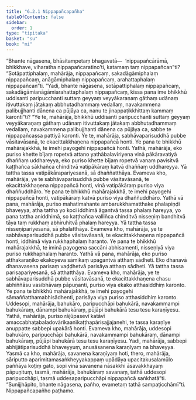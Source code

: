 ```yaml
---
title: "6.2.1 Nippapañcapañha"
tableOfContents: false
sidebar:
  order: 1
type: "tipitaka"
basket: "su"
book: "mi"
---
```



<DynamicBreadcrumb />

<Division number="180" book="mi">

<Paragraph number="1160" book="mi">
“Bhante nāgasena, bhāsitampetaṃ bhagavatā—  ‘nippapañcārāmā, bhikkhave, viharatha nippapañcaratino’ti, katamaṃ taṃ nippapañcan”ti? “Sotāpattiphalaṃ, mahārāja, nippapañcaṃ, sakadāgāmiphalaṃ nippapañcaṃ, anāgāmiphalaṃ nippapañcaṃ, arahattaphalaṃ nippapañcan”ti.
</Paragraph>

<Paragraph number="1161" book="mi">
“Yadi, bhante nāgasena, sotāpattiphalaṃ nippapañcaṃ, sakadāgāmianāgāmiarahattaphalaṃ nippapañcaṃ, kissa pana ime bhikkhū uddisanti paripucchanti suttaṃ geyyaṃ veyyākaraṇaṃ gāthaṃ udānaṃ itivuttakaṃ jātakaṃ abbhutadhammaṃ vedallaṃ, navakammena palibujjhanti dānena ca pūjāya ca, nanu te jinappaṭikkhittaṃ kammaṃ karontī”ti?
</Paragraph>

<Paragraph number="1162" book="mi">
“Ye te, mahārāja, bhikkhū uddisanti paripucchanti suttaṃ geyyaṃ veyyākaraṇaṃ gāthaṃ udānaṃ itivuttakaṃ jātakaṃ abbhutadhammaṃ vedallaṃ, navakammena palibujjhanti dānena ca pūjāya ca, sabbe te nippapañcassa pattiyā karonti. Ye te, mahārāja, sabhāvaparisuddhā pubbe vāsitavāsanā, te ekacittakkhaṇena nippapañcā honti. Ye pana te bhikkhū mahārajakkhā, te imehi payogehi nippapañcā honti.
</Paragraph>

<Paragraph number="1163" book="mi">
Yathā, mahārāja, eko puriso khette bījaṃ ropetvā attano yathābalavīriyena vinā pākāravatiyā dhaññaṃ uddhareyya, eko puriso khette bījaṃ ropetvā vanaṃ pavisitvā kaṭṭhañca sākhañca chinditvā vatipākāraṃ katvā dhaññaṃ uddhareyya. Yā tattha tassa vatipākārapariyesanā, sā dhaññatthāya. Evameva kho, mahārāja, ye te sabhāvaparisuddhā pubbe vāsitavāsanā, te ekacittakkhaṇena nippapañcā honti, vinā vatipākāraṃ puriso viya dhaññuddhāro. Ye pana te bhikkhū mahārajakkhā, te imehi payogehi nippapañcā honti, vatipākāraṃ katvā puriso viya dhaññuddhāro.
</Paragraph>

<Paragraph number="1164" book="mi">
Yathā vā pana, mahārāja, puriso mahatimahante ambarukkhamatthake phalapiṇḍi bhaveyya, atha tattha yo koci iddhimā āgantvā tassa phalaṃ hareyya, yo pana tattha aniddhimā, so kaṭṭhañca valliñca chinditvā nisseṇiṃ bandhitvā tāya taṃ rukkhaṃ abhiruhitvā phalaṃ hareyya. Yā tattha tassa nisseṇipariyesanā, sā phalatthāya. Evameva kho, mahārāja, ye te sabhāvaparisuddhā pubbe vāsitavāsanā, te ekacittakkhaṇena nippapañcā honti, iddhimā viya rukkhaphalaṃ haranto. Ye pana te bhikkhū mahārajakkhā, te iminā payogena saccāni abhisamenti, nisseṇiyā viya puriso rukkhaphalaṃ haranto.
</Paragraph>

<Paragraph number="1165" book="mi">
Yathā vā pana, mahārāja, eko puriso atthakaraṇiko ekakoyeva sāmikaṃ upagantvā atthaṃ sādheti. Eko dhanavā dhanavasena parisaṃ vaḍḍhetvā parisāya atthaṃ sādheti. Yā tattha tassa parisapariyesanā, sā atthatthāya. Evameva kho, mahārāja, ye te sabhāvaparisuddhā pubbe vāsitavāsanā, te ekacittakkhaṇena chasu abhiññāsu vasibhāvaṃ pāpuṇanti, puriso viya ekako atthasiddhiṃ karonto. Ye pana te bhikkhū mahārajakkhā, te imehi payogehi sāmaññatthamabhisādhenti, parisāya viya puriso atthasiddhiṃ karonto.
</Paragraph>

<Paragraph number="1166" book="mi">
Uddesopi, mahārāja, bahukāro, paripucchāpi bahukārā, navakammampi bahukāraṃ, dānampi bahukāraṃ, pūjāpi bahukārā tesu tesu karaṇīyesu. Yathā, mahārāja, puriso rājūpasevī katāvī amaccabhaṭabaladovārikaanīkaṭṭhapārisajjajanehi, te tassa karaṇīye anuppatte sabbepi upakārā honti. Evameva kho, mahārāja, uddesopi bahukāro, paripucchāpi bahukārā, navakammampi bahukāraṃ, dānampi bahukāraṃ, pūjāpi bahukārā tesu tesu karaṇīyesu. Yadi, mahārāja, sabbepi abhijātiparisuddhā bhaveyyuṃ, anusāsanena karaṇīyaṃ na bhaveyya. Yasmā ca kho, mahārāja, savanena karaṇīyaṃ hoti, thero, mahārāja, sāriputto aparimitamasaṅkheyyakappaṃ upādāya upacitakusalamūlo paññāya koṭiṃ gato, sopi vinā savanena nāsakkhi āsavakkhayaṃ pāpuṇituṃ, tasmā, mahārāja, bahukāraṃ savanaṃ, tathā uddesopi paripucchāpi, tasmā uddesaparipucchāpi nippapañcā saṅkhatā”ti. “Sunijjhāpito, bhante nāgasena, pañho, evametaṃ tathā sampaṭicchāmī”ti.

</Paragraph>
</Division>

<Paragraph number="1167" type="center" book="mi">
Nippapañcapañho paṭhamo.
</Paragraph>